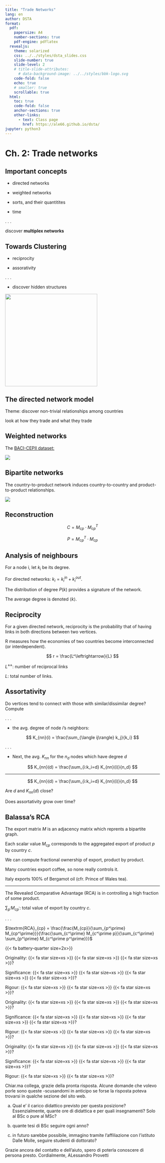 ```yaml
---
title: "Trade Networks"
lang: en
author: DSTA 
format:
  pdf:
    papersize: A4
    number-sections: true
    pdf-engine: pdflatex
  revealjs: 
    theme: solarized
    css: ../../styles/dsta_slides.css
    slide-number: true
    slide-level: 2
    # title-slide-attributes:
      # data-background-image: ../../styles/bbk-logo.svg
    code-fold: false
    echo: true
    # smaller: true
    scrollable: true
  html:
    toc: true
    code-fold: false
    anchor-sections: true
    other-links:
      - text: Class page
        href: https://ale66.github.io/dsta/
jupyter: python3
---
```


<!-- ------------------------ -->
# Ch. 2: Trade networks

## Important concepts

* directed networks

* weighted networks

* sorts, and their quantitites

* time

. . . 

discover __multiplex networks__


## Towards Clustering

* reciprocity

* assorativity

. . .

* discover hidden structures

<img src="https://www.dcs.bbk.ac.uk/~ale/dsta/dsta-7/Trade_networks/imgs/bipartite.png" height="300">


## The directed network model

Theme: discover non-trivial relationships among countries 

look at how they trade and what they trade


## Weighted networks

The [BACI-CEPII dataset:](http://www.cepii.fr/CEPII/en/publications/wp/abstract.asp?NoDoc=6112)


![](./imgs/world_trade.png)


## Bipartite networks

The country-to-product network induces country-to-country and product-to-product relationships.

![](./imgs/bipartite.png)


## Reconstruction

$$
C = M_{cp}\cdot M_{cp}^T
$$

$$
P = M_{cp}^T\cdot M_{cp}
$$

## Analysis of neighbours

For a node i, let $k_i$ be its degree.

For directed networks: $k_i = k_i^{in} + k_i^{out}$.

The distribution of degree $P(k)$ provides a signature of the network. 

The average degree is denoted $\langle k \rangle.$


## Reciprocity

For a given directed network, reciprocity is the probability that of having links in both directions between two vertices.

R measures how the economies of two countries become interconnected (or interdependent).

$$
r = \frac{L^\leftrightarrow}{L}
$$

$L^\leftrightarrow$: number of reciprocal links

$L$: total number of links.


## Assortativity

Do vertices tend to connect with those with similar/dissimilar degree? Compute

. . .

- the avg. degree of node $i$'s neighbors:

$$
K_{nn}(i) = \frac{\sum_{\langle ij\rangle} k_j}{k_i}
$$


. . .

- Next, the avg. $K_{nn}$ for the $n_d$ nodes which have degree $d$

$$
K_{nn}(d) = \frac{\sum_{i:k_i=d} K_{nn}(i)}{n_d}
$$

-----

$$
K_{nn}(d) = \frac{\sum_{i:k_i=d} K_{nn}(i)}{n_d}
$$

Are $d$ and $K_{nn}(d)$ close?

Does assortativity grow over time?


## Balassa's RCA 

The export matrix $M$ is an adjacency matrix which reprents a bipartite graph.

Each scalar value $M_{cp}$ corresponds to the aggregated export of product $p$ by country $c.$

We can compute fractional ownership of export, product by product. 

Many countries export coffee, so none really controls it. 

Italy exports 100\% of Bergamot oil (cfr. Prince of Wales tea). 

-----

The Revealed Comparative Advantage (RCA) is in controlling a high fraction of some product. 

$\sum_{p^\prime} M_{cp^\prime}$: total value of export by country $c$. 

. . .

$\textrm{RCA}_{cp} = \frac{\frac{M_{cp}}{\sum_{p^\prime} M_{cp^\prime}}}{\frac{\sum_{c^\prime} M_{c^\prime p}}{\sum_{c^\prime} \sum_{p^\prime} M_{c^\prime p^\prime}}}$


{{< fa battery-quarter size=2x>}}

Originality: {{< fa star size=xs >}} {{< fa star size=xs >}} {{< fa star size=xs >}}? 

Significance: {{< fa star size=xs >}} {{< fa star size=xs >}} {{< fa star size=xs >}} {{< fa star size=xs >}}? 

Rigour:  {{< fa star size=xs >}} {{< fa star size=xs >}} {{< fa star size=xs >}}? 

Originality: {{< fa star size=xs >}} {{< fa star size=xs >}} {{< fa star size=xs >}}? 

Significance: {{< fa star size=xs >}} {{< fa star size=xs >}} {{< fa star size=xs >}} {{< fa star size=xs >}}? 

Rigour:  {{< fa star size=xs >}} {{< fa star size=xs >}} {{< fa star size=xs >}}? 


Originality: {{< fa star size=xs >}} {{< fa star size=xs >}} {{< fa star size=xs >}}? 

Significance: {{< fa star size=xs >}} {{< fa star size=xs >}} {{< fa star size=xs >}}? 

Rigour:  {{< fa star size=xs >}} {{< fa star size=xs >}}? 

Chiar.ma collega, grazie della pronta risposta.
Alcune domande che volevo porle sono queste -scusandomi in anticipo se forse la risposta poteva trovarsi in qualche sezione del sito web.

a. Qual e' il carico didattico previsto per questa posizione?
Essenzialmente, quante ore di didattica e per quali insegnamenti? Solo al BSc o pure al MSc?

b. quante tesi di BSc seguire ogni anno?

c. in futuro sarebbe possibile, immagino tramite l'affiliazione con l'istituto Dalle Molle, seguire studenti di dottorato?

Grazie ancora del contatto e dell'aiuto, spero di poterla conoscere di persona presto.
Cordialmente,
ALessandro Provetti


